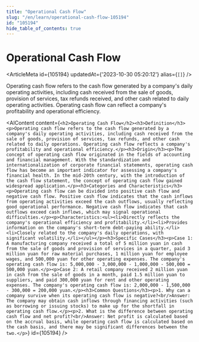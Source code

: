 ```yaml
---
title: "Operational Cash Flow"
slug: "/en/learn/operational-cash-flow-105194"
id: "105194"
hide_table_of_contents: true
---
```



# Operational Cash Flow

<ArticleMeta id={105194} updatedAt={'2023-10-30 05:20:12'} alias={`[]`} />
<div className='border-solid border-b border-t-0 my-4 border-[var(--ifm-color-gray-300)]' />

Operating cash flow refers to the cash flow generated by a company's daily operating activities, including cash received from the sale of goods, provision of services, tax refunds received, and other cash related to daily operating activities. Operating cash flow can reflect a company's profitability and operational efficiency.

<AIContent content={`<h2>Operating Cash Flow</h2><h3>Definition</h3><p>Operating cash flow refers to the cash flow generated by a company's daily operating activities, including cash received from the sale of goods, provision of services, tax refunds, and other cash related to daily operations. Operating cash flow reflects a company's profitability and operational efficiency.</p><h3>Origin</h3><p>The concept of operating cash flow originated in the fields of accounting and financial management. With the standardization and internationalization of corporate financial statements, operating cash flow has become an important indicator for assessing a company's financial health. In the mid-20th century, with the introduction of the cash flow statement, the concept of operating cash flow gained widespread application.</p><h3>Categories and Characteristics</h3><p>Operating cash flow can be divided into positive cash flow and negative cash flow. Positive cash flow indicates that the cash inflows from operating activities exceed the cash outflows, usually reflecting good operational performance. Negative cash flow indicates that cash outflows exceed cash inflows, which may signal operational difficulties.</p><p>Characteristics:<ul><li>Directly reflects the company's operational efficiency and profitability.</li><li>Provides information on the company's short-term debt-paying ability.</li><li>Closely related to the company's daily operations, with significant volatility.</li></ul></p><h3>Specific Cases</h3><p>Case 1: A manufacturing company received a total of 5 million yuan in cash from the sale of goods and provision of services in a quarter, paid 3 million yuan for raw material purchases, 1 million yuan for employee wages, and 500,000 yuan for other operating expenses. The company's operating cash flow is: 5,000,000 - 3,000,000 - 1,000,000 - 500,000 = 500,000 yuan.</p><p>Case 2: A retail company received 2 million yuan in cash from the sale of goods in a month, paid 1.5 million yuan to suppliers, and paid 300,000 yuan for rent and other operating expenses. The company's operating cash flow is: 2,000,000 - 1,500,000 - 300,000 = 200,000 yuan.</p><h3>Common Questions</h3><p>1. Why can a company survive when its operating cash flow is negative?<br/>Answer: The company may obtain cash inflows through financing activities (such as borrowing or issuing stocks) to make up for the shortfall in operating cash flow.</p><p>2. What is the difference between operating cash flow and net profit?<br/>Answer: Net profit is calculated based on the accrual basis, while operating cash flow is calculated based on the cash basis, and there may be significant differences between the two.</p>`} id={105194} />

